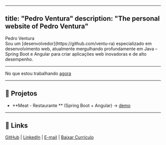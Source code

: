 
---
title: "Pedro Ventura"
description: "The personal website of Pedro Ventura"
---

<div class="text-6xl font-extrabold">Pedro Ventura</div>
<div class="text-justify">
Sou um [desenvolvedor](https://github.com/ventu-ra) especializado em desenvolvimento web, atualmente mergulhando profundamente em Java – Spring Boot e Angular para criar aplicações web inovadoras e de alto desempenho.
</div>

---
 
No que estou trabalhando [agora](https://github.com/ventu-ra/meat-backend-with-spring-boot)  

---

## 🚀 Projetos

- **Meat - Restaurante ** (Spring Boot + Angular) → [demo](https://ventu-ra.github.io/meat-app)
---

## 🔗 Links

[GitHub](https://github.com/ventu-ra) | [LinkedIn](https://linkedin.com/in/#) | [E-mail](mailto:#) | [Baixar Currículo](#)
